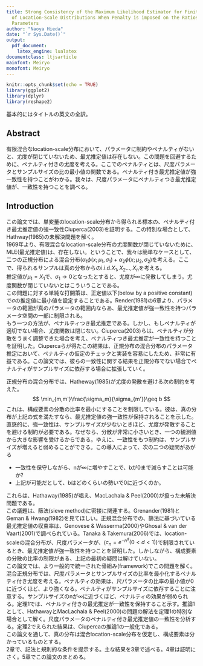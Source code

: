 ```yaml
---
title: Strong Consistency of the Maximum Likelihood Estimator for Finite Mixtures
  of Location-Scale Distributions When Penalty is imposed on the Ratios of the Scale
  Parameters
author: "Naoya Hieda"
date: "`r Sys.Date()`"
output:
  pdf_document:
    latex_engine: lualatex
documentclass: ltjsarticle
mainfont: Meiryo
monofont: Meiryo
---
```


```r
knitr::opts_chunk$set(echo = TRUE)
library(ggplot2)
library(dplyr)
library(reshape2)
```
基本的にはタイトルの英文の全訳。

## Abstract

有限混合なlocation-scale分布において、パラメータに制約やペナルティがないと、尤度が閉じていないため、最尤推定値は存在しない。この問題を回避するために、ペナルティ付きの尤度を考える。ここでのペナルティとは、尺度パラメータとサンプルサイズの比の最小値の関数である。ペナルティ付き最尤推定値が強一致性を持つことがわかる。我々は、尺度パラメータにペナルティつき最尤推定値が、一致性を持つことを調べる。

## Introduction

この論文では、単変量のlocation-scale分布から得られる標本の、ペナルティ付き最尤推定値の強一致性Ciuperca(2003)を証明する。この特別な場合として、Hathway(1985)の未解決問題を解く。  
1969年より、有限混合なlocation-scale分布の尤度関数が閉じていないために、MLE(最尤推定値)は、存在しない。ということで、我々は簡単なケースとして、二つの正規分布による混合分布($\alpha_1\phi(x;\mu_1,\sigma_1)+\alpha_2\phi(x;\mu_2,\sigma_2)$を考える。ここで、得られるサンプルは真の分布からのi.i.d.$X_1,X_2\dots,X_n$を考える。  
推定値が$\mu_1 = X_1$で、$\sigma_1 \rightarrow 0$となったとすると、尤度が$\infty$に発散してしまう。尤度関数が閉じていないとはこういうことである。  
この問題に対する単純な打開策は、正定値以下(below by a positive constant)で$\sigma$の推定値に最小値を設定することである。Render(1981)の6章より、パラメータの範囲が真のパラメータの範囲内ならあ、最尤推定値が強一致性を持つパラメータ空間の一部に制限される。  
もう一つの方法が、ペナルティつき最尤推定である。しかし、もしペナルティが適切でない場合、尤度関数は閉じない。Ciuperca(2003)らは、ペナルティが分散をうまく調整できた場合を考え、ペナルティつき最尤推定が一致性を持つことを証明した。Ciupercaらが得たこの結果は、正規分布の混合分布のパラメータ推定において、ペナルティの仮定のチェックと実装を容易にしたため、非常に有益である。この論文では、彼らの一致性に関する結果を正規分布でない場合でペナルティがサンプルサイズに依存する場合に拡張していく。  

正規分布の混合分布では、Hatheway(1985)が尤度の発散を避ける次の制約を考えた。
$$
\min_{m,m'}\frac{\sigma_m}{\sigma_{m'}}\geq b
$$
これは、構成要素の分散の比率を最小にすることを制限している。彼は、真の分布が上記の式を満たすなら、最尤推定値の強一致性が保持されることを示した。直感的に、強一致性は、サンプルサイズが少ないときほど、尤度が発散することを避ける制約が必要である。なぜなら、分散が非常に小さいとき、一つの観測値から大きな影響を受けるからである。ゆえに、一致性をもつ制約は、サンプルサイズが増えると弱めることができる。この導入によって、次の二つの疑問があがる

- 一致性を保守しながら、nが$\infty$に増やすことで、bが0まで減らすことは可能か?
- 上記が可能だとして、bはどのくらいの勢いで0に近づくのか。

これらは、Hathaway(1985)が唱え、MacLachala & Peel(2000)が扱った未解決問題である。  
この議題は、篩法(sieve method)に密接に関連する。Grenander(1981)とGeman & Hwang(1982)を見てほしい。正規混合分布での、篩法に基づいている最尤推定値の収束率は、Genovese & Wasserma(2000)やGhosal & van der Vaart(2001)で調べられている。Tanaka & Takemura(2006)では、location-scaleの混合分布が、尺度パラメータが、($c_n = e^{-n^d}(0<d<1)$)で制限されているとき、最尤推定値が強一致性を持つことを証明した。しかしながら、構成要素の分散の比率の制限がある、上記の最初の疑問は解けていない。  
この論文では、より一般的で統一された骨組み(framework)でこの問題を解く。混合正規分布では、尺度パラメータとサンプルサイズの比率を最小化するペナルティ付き尤度を考える。ペナルティの効果は、尺パラメータの比率の最小値が0に近づくほど、より強くなる。ペナルティがサンプルサイズに依存することに注意する。サンプルサイズのnが$\infty$に近づくほど、ペナルティの効果が弱められる。定理1では、ペナルティ付きの最尤推定が一致性を保持すること示す。推論1として、HathawayとMacLachala & Peel(2000)の問題の解法を定理1の特別な場合として解く。尺度パラメータのペナルティ付き最尤推定値の一致性を分析する。定理2でえられた結果は、Ciupercaの推論1の一般化である。  
この論文を通して、真の分布は混合location-scale分布を仮定し、構成要素は分かっているものとする。  
2章で、記法と規則的な条件を提示する。主な結果を3章で述べる。4章は証明にさく。5章でこの論文のまとめる。



